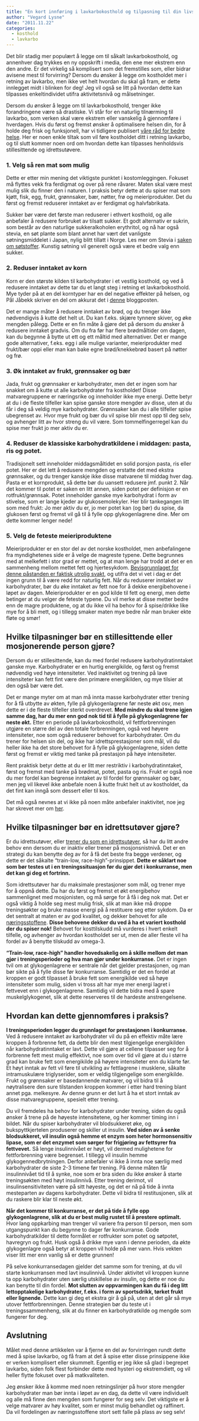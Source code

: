 ```yaml
---
title: "En kort innføring i lavkarbokosthold og tilpasning til din livsstil"
author: "Vegard Lysne"
date: "2011.11.22"
categories:
  - kosthold
  - lavkarbo
---
```


Det blir stadig mer populært å legge om til såkalt lavkarbokosthold, og annenhver dag trykkes en ny oppskrift i media, den ene mer ekstrem enn den andre. Er det virkelig så komplisert som det fremstilles som, eller bidrar avisene mest til forvirring? Dersom du ønsker å legge om kostholdet mer i retning av lavkarbo, men ikke vet helt hvordan du skal gå fram, er dette innlegget midt i blinken for deg! Jeg vil også se litt på hvordan dette kan tilpasses enkeltindividet utifra aktivitetsnivå og målsetninger.

Dersom du ønsker å legge om til lavkarbokosthold, trenger ikke forandringene være så drastiske. Vi står for en naturlig tilnærming til lavkarbo, som verken skal være ekstrem eller vanskelig å gjennomføre i hverdagen. Hvis du først og fremst ønsker å optimalisere helsen din, for å holde deg frisk og funksjonell, har vi tidligere publisert [våre råd for bedre helse](helserad.qmd). Her er noen enkle tiltak som vil føre kostholdet ditt i retning lavkarbo, og til slutt kommer noen ord om hvordan dette kan tilpasses henholdsvis stillesittende og idrettsutøvere.

### 1. Velg så ren mat som mulig

Dette er etter min mening det viktigste punktet i kostomleggingen. Fokuset må flyttes vekk fra ferdigmat og over på rene råvarer. Maten skal være mest mulig slik du finner den i naturen. I praksis betyr dette at du spiser mat som kjøtt, fisk, egg, frukt, grønnsaker, bær, nøtter, frø og meieriprodukter. Det du først og fremst reduserer inntaket av er ferdigmat og halvfabrikata.

Sukker bør være det første man reduserer i ethvert kosthold, og alle anbefaler å redusere forbruket av tilsatt sukker. Et godt alternativ er sukrin, som består av den naturlige sukkeralkoholen erythritol, og nå har også stevia, en søt plante som blant annet har vært det vanligste søtningsmiddelet i Japan, nylig blitt tillatt i Norge. Les mer om Stevia i [saken om søtstoffer](sotstoffer.qmd). Kunstig søtning vil generelt også være et bedre valg enn sukker.

### 2. Reduser inntaket av korn

Korn er den største kilden til karbohydrater i et vestlig kosthold, og ved å redusere inntaket av dette tar du et langt steg i retning et lavkarbokosthold. Mye tyder på at en del korntyper har en del negative effekter på helsen, og Pål Jåbekk skriver en del om akkurat det i [denne](http://www.paljabekk.blogspot.com/2011/10/veien-til-god-helse-korn.html) bloggposten.

Det er mange måter å redusere inntaket av brød, og du trenger ikke nødvendigvis å kutte det helt ut. Du kan f.eks. skjære tynnere skiver, og øke mengden pålegg. Dette er en fin måte å gjøre det på dersom du ønsker å redusere inntaket gradvis. Om du fra før har flere brødmåltider om dagen, kan du begynne å bytte ut ett og ett måltid med alternativer. Det er mange gode alternativer, f.eks. egg i alle mulige varianter, meieriprodukter med frukt/bær oppi eller man kan bake egne brød/knekkebrød basert på nøtter og frø.

### 3. Øk inntaket av frukt, grønnsaker og bær

Jada, frukt og grønnsaker er karbohydrater, men det er ingen som har snakket om å kutte ut alle karbohydrater fra kostholdet! Disse matvaregruppene er næringsrike og inneholder ikke mye energi. Dette betyr at du i de fleste tilfeller kan spise ganske store mengder av disse, uten at du får i deg så veldig mye karbohydrater. Grønnsaker kan du i alle tilfeller spise ubegrenset av. Hvor mye frukt og bær du vil spise blir mest opp til deg selv, og avhenger litt av hvor streng du vil være. Som tommelfingerregel kan du spise mer frukt jo mer aktiv du er.

### 4. Reduser de klassiske karbohydratkildene i middagen: pasta, ris og potet.

Tradisjonelt sett inneholder middagsmåltidet en solid porsjon pasta, ris eller potet. Her er det lett å redusere mengden og erstatte det med ekstra grønnsaker, og du trenger kanskje ikke disse matvarene til middag hver dag. Pasta er et kornprodukt, så dette bør du uansett redusere jmf. punkt 2. Når det kommer til potet er saken en litt annen, siden potet per definisjon er en rotfrukt/grønnsak. Potet inneholder ganske mye karbohydrat i form av stivelse, som er lange kjeder av glukosemolekyler. Her blir tankegangen litt som med frukt: Jo mer aktiv du er, jo mer potet kan (og bør) du spise, da glukosen først og fremst vil gå til å fylle opp glykogenlagrene dine. Mer om dette kommer lenger nede!

### 5. Velg de feteste meieriproduktene

Meieriprodukter er en stor del av det norske kostholdet, men anbefalingene fra myndighetenes side er å velge de magreste typene. Dette begrunnes med at melkefett i stor grad er mettet, og at man lenge har trodd at det er en sammenheng mellom mettet fett og hjertesykdom. [Bevisgrunnlaget for denne påstanden er faktisk utrolig svakt](anbefaling-fett-godt-begrunnet.qmd), og utifra det vi vet i dag er det ingen grunn til å være redd for naturlig fett. Når du reduserer inntaket av karbohydrater, bør du øke inntaket av fett noe for å dekke energibehovene i løpet av dagen. Meieriprodukter er en god kilde til fett og energi, men dette betinger at du velger de feteste typene. Du vil merke at disse metter bedre enn de magre produktene, og at du ikke vil ha behov for å spise/drikke like mye for å bli mett, og i tillegg smaker maten mye bedre når man bruker ekte fløte og smør!

## Hvilke tilpasninger bør en stillesittende eller mosjonerende person gjøre?

Dersom du er stillesittende, kan du med fordel redusere karbohydratinntaket ganske mye. Karbohydrater er en hurtig energikilde, og først og fremst nødvendig ved høye intensiteter. Ved inaktivitet og trening på lave intensiteter kan fett fint være den primære energikilden, og mye tilsier at den også bør være det.

Det er mange myter om at man må innta masse karbohydrater etter trening for å få utbytte av økten, fylle på glykogenlagrene før neste økt osv, men dette er i de fleste tilfeller sterkt overdrevet. **Med mindre du skal trene igjen samme dag, har du mer enn god nok tid til å fylle på glykogenlagrene før neste økt.** Etter en periode på lavkarbokosthold, vil fettforbrenningen utgjøre en større del av den totale forbrenningen, også ved høyere intensiteter, noe som også reduserer behovet for karbohydrater. Om du trener for helsen sin del, og ikke har idrettsprestasjoner som mål, vil du heller ikke ha det store behovet for å fylle på glykogenlagrene, siden dette først og fremst er viktig med tanke på prestasjon på høye intensiteter.

Rent praktisk betyr dette at du er litt mer restriktiv i karbohydratinntaket, først og fremst med tanke på brødmat, potet, pasta og ris. Frukt er også noe du mer fordel kan begrense inntaket av til fordel for grønnsaker og bær, men jeg vil likevel ikke anbefale noen å kutte frukt helt ut av kostholdet, da det fint kan inngå som dessert eller til kos.

Det må også nevnes at vi ikke på noen måte anbefaler inaktivitet, noe jeg har skrevet mer om [her](aktivitet-helse.qmd).

## Hvilke tilpasninger bør en idrettsutøver gjøre?

Er du idrettsutøver, eller [trener du som en idrettsutøver](tren-som-en-idrettsutover.qmd), så har du litt andre behov enn dersom du er inaktiv eller trener på mosjonsnistnivå. Det er en strategi du kan benytte deg av for å få det beste fra begge verdener, og dette er det såkalte "train-low, race-high"-prinsippet. **Dette er såklart noe som bør testes ut i en treningssituasjon før du gjør det i konkurranse, men det kan gi deg et fortrinn.**

Som idrettsutøver har du maksimale prestasjoner som mål, og trener mye for å oppnå dette. Da har du først og fremst et økt energibehov sammenlignet med mosjonisten, og må sørge for å få i deg nok mat. Det er også viktig å holde seg mest mulig frisk, slik at man ikke må droppe treningsøkter og bruke masse energi på å restituere seg etter sykdom. Da er det sentralt at maten er av god kvalitet, og dekker behovet for alle [næringsstoffene](../naeringsstoffer.qmd). **Disse behovene dekker du ved å ha et variert kosthold der du spiser nok!** Behovet for kosttilskudd må vurderes i hvert enkelt tilfelle, og avhenger av hvordan kostholdet ser ut, men de aller fleste vil ha fordel av å benytte tilskudd av omega-3.

**"Train-low, race-high" handler hovedsakelig om å skille mellom det man gjør i treningsperioder og hva man gjør under konkurranse.** Det er ingen tvil om at glykogenlagrene er sentrale når det gjelder prestasjonen, og man bør sikte på å fylle disse før konkurranse. Samtidig er det en fordel at kroppen er godt tilpasset å bruke fett som energikilde ved så høye intensiteter som mulig, siden vi tross alt har mye mer energi lagret i fettvevet enn i glykogenlagrene. Samtidig vil dette bidra med å spare muskelglykogenet, slik at dette reserveres til de hardeste anstrengelsene.

## Hvordan kan dette gjennomføres i praksis?

**I treningsperioden legger du grunnlaget for prestasjonen i konkurranse.** Ved å redusere inntaket av karbohydrater vil du på en effektiv måte lære kroppen å forbrenne fett, da dette blir den mest tilgjengelige energikilden når karbohydratinntaket er lavt. Dette vil gjøre at cellene tilpasser seg for å forbrenne fett mest mulig effektivt, noe som over tid vil gjøre at du i større grad kan bruke fett som energikilde på høyere intensiteter enn du klarte før. Et høyt inntak av fett vil føre til utvikling av fettlagrene i musklene, såkalte intramuskulære triglyserider, som er veldig tilgjengelige som energikilde. Frukt og grønnsaker er basedannende matvarer, og vil bidra til å nøytralisere den sure tilstanden kroppen kommer i etter hard trening blant annet pga. melkesyre. Av denne grunn er det lurt å ha et stort inntak av disse matvaregruppene, spesielt etter trening.

Du vil fremdeles ha behov for karbohydrater under trening, siden du også ønsker å trene på de høyeste intensitetene, og her kommer timing inn i bildet. Når du spiser karbohydrater vil blodsukkeret øke, og bukspyttkjertelen produserer og skiller ut insulin. **Ved siden av å senke blodsukkeret, vil insulin også hemme et enzym som heter hormonsensitiv lipase, som er det enzymet som sørger for frigjøring av fettsyrer fra fettvevet.** Så lenge insulinnivået er høyt, vil dermed mulighetene for fettforbrenning være begrenset. I tillegg vil insulin hemme glykogennedbrytningen. Derfor anbefaler vi ikke å innta noe særlig med karbohydrater de siste 2-3 timene før trening. På denne måten får insulinnivået tid til å synke, noe som er bra siden du ikke ønsker å starte treningsøkten med høyt insulinnivå. Etter trening derimot, vil insulinsensitiviteten være på sitt høyeste, og det er nå på tide å innta mesteparten av dagens karbohydrater. Dette vil bidra til restitusjonen, slik at du raskere blir klar til neste økt.

**Når det kommer til konkurranse, er det på tide å fylle opp glykogenlagrene, slik at du er best mulig rustet til å prestere optimalt.** Hvor lang oppkarbing man trenger vil variere fra person til person, men som utgangspunkt kan du begynne to dager før konkurranse. Gode karbohydratkilder til dette formålet er rotfrukter som potet og søtpotet, havregryn og frukt. Husk også å drikke mye vann i denne perioden, da økte glykogenlagre også betyr at kroppen vil holde på mer vann. Hvis vekten viser litt mer enn vanlig så er dette grunnen!

På selve konkurransedagen gjelder det samme som for trening, at du vil starte konkurransen med lavt insulinnivå. Under aktivitet vil kroppen kunne ta opp karbohydrater uten særlig utskillelse av insulin, og dette er noe du kan benytte til din fordel. **Mot slutten av oppvarmingen kan du få i deg litt lettopptakelige karbohydrater, f.eks. i form av sportsdrikk, tørket frukt eller lignende.** Dette kan gi deg et ekstra gir å gå på, uten at det går så mye utover fettforbrenningen. Denne strategien bør du teste ut i treningssammenheng, slik at du finner en karbohydratkilde og mengde som fungerer for deg.

## **Avslutning**

Målet med denne artikkelen var å fjerne en del av forvirringen rundt dette med å spise lavkarbo, og få fram at det å spise etter disse prinsippene ikke er verken komplisert eller skummelt. Egentlig er jeg ikke så glad i begrepet lavkarbo, siden folk flest forbinder dette med hysteri og ekstremdiett, og vil heller flytte fokuset over på matkvaliteten.

Jeg ønsker ikke å komme med noen retningslinjer på hvor store mengder karbohydrater man bør innta i løpet av en dag, da dette vil være individuelt og alle må finne den mengden som fungerer for seg selv. Det viktigste er å velge matvarer av høy kvalitet, som er minst mulig behandlet og raffinert. Da vil fordelingen av næringsstoffene stort sett falle på plass av seg selv!
